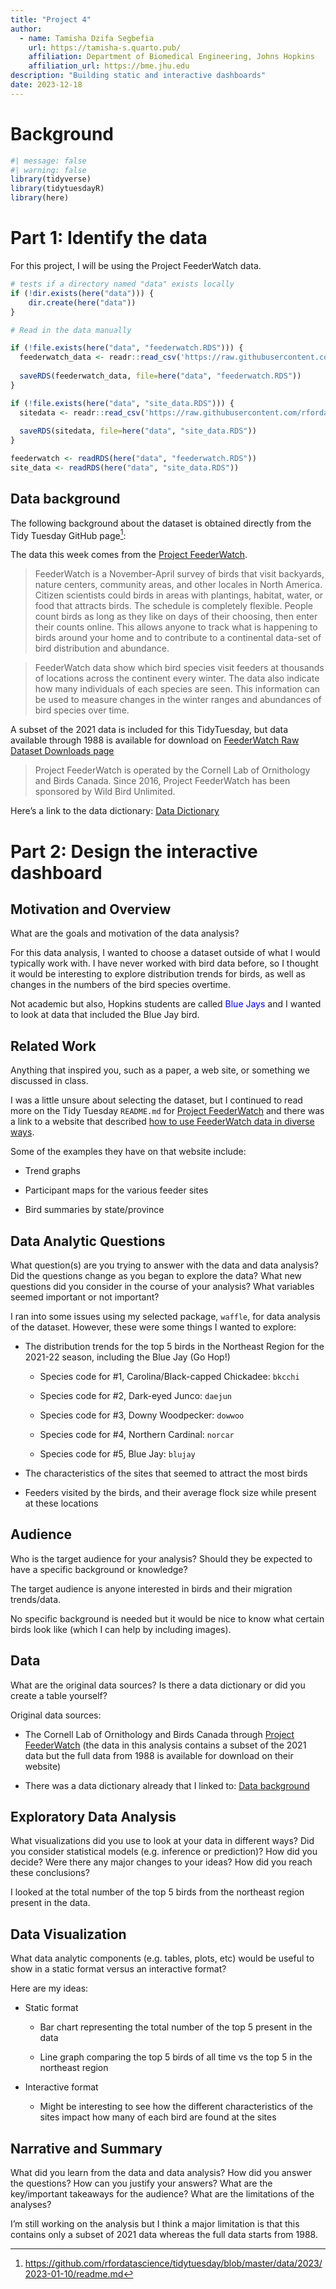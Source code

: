 ```yaml
---
title: "Project 4"
author: 
  - name: Tamisha Dzifa Segbefia
    url: https://tamisha-s.quarto.pub/
    affiliation: Department of Biomedical Engineering, Johns Hopkins
    affiliation_url: https://bme.jhu.edu
description: "Building static and interactive dashboards"
date: 2023-12-18
---
```


# Background

```r
#| message: false
#| warning: false
library(tidyverse)
library(tidytuesdayR)
library(here)
```

# Part 1: Identify the data

For this project, I will be using the Project FeederWatch data.

```r
# tests if a directory named "data" exists locally
if (!dir.exists(here("data"))) {
    dir.create(here("data"))
}

# Read in the data manually

if (!file.exists(here("data", "feederwatch.RDS"))) {
  feederwatch_data <- readr::read_csv('https://raw.githubusercontent.com/rfordatascience/tidytuesday/master/data/2023/2023-01-10/PFW_2021_public.csv')
  
  saveRDS(feederwatch_data, file=here("data", "feederwatch.RDS"))
}

if (!file.exists(here("data", "site_data.RDS"))) {
  sitedata <- readr::read_csv('https://raw.githubusercontent.com/rfordatascience/tidytuesday/master/data/2023/2023-01-10/PFW_count_site_data_public_2021.csv')
  
  saveRDS(sitedata, file=here("data", "site_data.RDS"))
}

```

```r
feederwatch <- readRDS(here("data", "feederwatch.RDS"))
site_data <- readRDS(here("data", "site_data.RDS"))
```

## Data background

The following background about the dataset is obtained directly from the Tidy Tuesday GitHub page[^1]:

[^1]: <https://github.com/rfordatascience/tidytuesday/blob/master/data/2023/2023-01-10/readme.md>

The data this week comes from the [Project FeederWatch](https://feederwatch.org/explore/raw-dataset-requests/).

> FeederWatch is a November-April survey of birds that visit backyards, nature centers, community areas, and other locales in North America. Citizen scientists could birds in areas with plantings, habitat, water, or food that attracts birds. The schedule is completely flexible. People count birds as long as they like on days of their choosing, then enter their counts online. This allows anyone to track what is happening to birds around your home and to contribute to a continental data-set of bird distribution and abundance.

> FeederWatch data show which bird species visit feeders at thousands of locations across the continent every winter. The data also indicate how many individuals of each species are seen. This information can be used to measure changes in the winter ranges and abundances of bird species over time.

A subset of the 2021 data is included for this TidyTuesday, but data available through 1988 is available for download on [FeederWatch Raw Dataset Downloads page](https://feederwatch.org/explore/raw-dataset-requests/)

> Project FeederWatch is operated by the Cornell Lab of Ornithology and Birds Canada. Since 2016, Project FeederWatch has been sponsored by Wild Bird Unlimited.

Here's a link to the data dictionary: [Data Dictionary](https://github.com/rfordatascience/tidytuesday/blob/master/data/2023/2023-01-10/readme.md)

# Part 2: Design the interactive dashboard

## Motivation and Overview

::: callout-tip
What are the goals and motivation of the data analysis?
:::

For this data analysis, I wanted to choose a dataset outside of what I would typically work with. I have never worked with bird data before, so I thought it would be interesting to explore distribution trends for birds, as well as changes in the numbers of the bird species overtime.

Not academic but also, Hopkins students are called [Blue Jays]{style="color: blue"} and I wanted to look at data that included the Blue Jay bird.

## Related Work

::: callout-tip
Anything that inspired you, such as a paper, a web site, or something we discussed in class.
:::

I was a little unsure about selecting the dataset, but I continued to read more on the Tidy Tuesday `README.md` for [Project FeederWatch](https://github.com/rfordatascience/tidytuesday/blob/master/data/2023/2023-01-10/readme.md) and there was a link to a website that described [how to use FeederWatch data in diverse ways](https://feederwatch.org/explore/ "See FeederWatch data in action!").

Some of the examples they have on that website include:

-   Trend graphs

-   Participant maps for the various feeder sites

-   Bird summaries by state/province

## Data Analytic Questions

::: callout-tip
What question(s) are you trying to answer with the data and data analysis? Did the questions change as you began to explore the data? What new questions did you consider in the course of your analysis? What variables seemed important or not important?
:::

I ran into some issues using my selected package, `waffle`, for data analysis of the dataset. However, these were some things I wanted to explore:

-   The distribution trends for the top 5 birds in the Northeast Region for the 2021-22 season, including the Blue Jay (Go Hop!)

    -   Species code for #1, Carolina/Black-capped Chickadee: `bkcchi`

    -   Species code for #2, Dark-eyed Junco: `daejun`

    -   Species code for #3, Downy Woodpecker: `dowwoo`

    -   Species code for #4, Northern Cardinal: `norcar`

    -   Species code for #5, Blue Jay: `blujay`

-   The characteristics of the sites that seemed to attract the most birds

-   Feeders visited by the birds, and their average flock size while present at these locations

## Audience

::: callout-tip
Who is the target audience for your analysis? Should they be expected to have a specific background or knowledge?
:::

The target audience is anyone interested in birds and their migration trends/data.

No specific background is needed but it would be nice to know what certain birds look like (which I can help by including images).

## Data

::: callout-tip
What are the original data sources? Is there a data dictionary or did you create a table yourself?
:::

Original data sources:

-   The Cornell Lab of Ornithology and Birds Canada through [Project FeederWatch](https://feederwatch.org/explore/raw-dataset-requests/) (the data in this analysis contains a subset of the 2021 data but the full data from 1988 is available for download on their website)

-   There was a data dictionary already that I linked to: [Data background]

## Exploratory Data Analysis

::: callout-tip
What visualizations did you use to look at your data in different ways? Did you consider statistical models (e.g. inference or prediction)? How did you decide? Were there any major changes to your ideas? How did you reach these conclusions?
:::

I looked at the total number of the top 5 birds from the northeast region present in the data.

## Data Visualization

::: callout-tip
What data analytic components (e.g. tables, plots, etc) would be useful to show in a static format versus an interactive format?
:::

Here are my ideas:

-   Static format

    -   Bar chart representing the total number of the top 5 present in the data

    -   Line graph comparing the top 5 birds of all time vs the top 5 in the northeast region

-   Interactive format

    -   Might be interesting to see how the different characteristics of the sites impact how many of each bird are found at the sites

## Narrative and Summary

::: callout-tip
What did you learn from the data and data analysis? How did you answer the questions? How can you justify your answers? What are the key/important takeaways for the audience? What are the limitations of the analyses?
:::

I'm still working on the analysis but I think a major limitation is that this contains only a subset of 2021 data whereas the full data starts from 1988.

